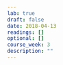 ```yaml
---
lab: true
draft: false
date: 2018-04-13
readings: []
optional: []
course_week: 3
description: ""
---
```

